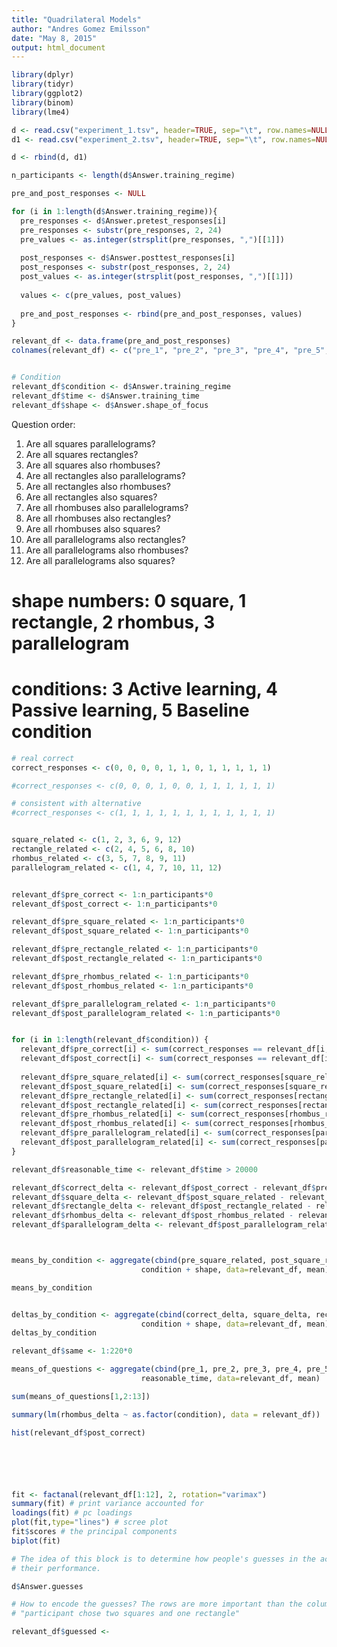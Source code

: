 ```yaml
---
title: "Quadrilateral Models"
author: "Andres Gomez Emilsson"
date: "May 8, 2015"
output: html_document
---
```



```r
library(dplyr)
library(tidyr)
library(ggplot2)
library(binom)
library(lme4)
```


```r
d <- read.csv("experiment_1.tsv", header=TRUE, sep="\t", row.names=NULL, stringsAsFactors = FALSE)
d1 <- read.csv("experiment_2.tsv", header=TRUE, sep="\t", row.names=NULL, stringsAsFactors = FALSE)

d <- rbind(d, d1)

n_participants <- length(d$Answer.training_regime)

pre_and_post_responses <- NULL

for (i in 1:length(d$Answer.training_regime)){
  pre_responses <- d$Answer.pretest_responses[i]
  pre_responses <- substr(pre_responses, 2, 24)
  pre_values <- as.integer(strsplit(pre_responses, ",")[[1]])
  
  post_responses <- d$Answer.posttest_responses[i]
  post_responses <- substr(post_responses, 2, 24)
  post_values <- as.integer(strsplit(post_responses, ",")[[1]])
  
  values <- c(pre_values, post_values)
  
  pre_and_post_responses <- rbind(pre_and_post_responses, values)
}

relevant_df <- data.frame(pre_and_post_responses)
colnames(relevant_df) <- c("pre_1", "pre_2", "pre_3", "pre_4", "pre_5", "pre_6", "pre_7", "pre_8", "pre_9", "pre_10", "pre_11", "pre_12", "post_1", "post_2", "post_3", "post_4", "post_5", "post_6", "post_7", "post_8", "post_9", "post_10", "post_11", "post_12")


# Condition 
relevant_df$condition <- d$Answer.training_regime
relevant_df$time <- d$Answer.training_time
relevant_df$shape <- d$Answer.shape_of_focus


```

Question order:

1) Are all squares parallelograms?
2) Are all squares rectangles?
3) Are all squares also rhombuses?
4) Are all rectangles also parallelograms?
5) Are all rectangles also rhombuses?
6) Are all rectangles also squares?
7) Are all rhombuses also parallelograms?
8) Are all rhombuses also rectangles?
9) Are all rhombuses also squares?
10) Are all parallelograms also rectangles?
11) Are all parallelograms also rhombuses?
12) Are all parallelograms also squares?

# shape numbers: 0 square, 1 rectangle, 2 rhombus, 3 parallelogram
# conditions: 3 Active learning, 4 Passive learning, 5 Baseline condition


```r
# real correct
correct_responses <- c(0, 0, 0, 0, 1, 1, 0, 1, 1, 1, 1, 1)

#correct_responses <- c(0, 0, 0, 1, 0, 0, 1, 1, 1, 1, 1, 1)

# consistent with alternative
#correct_responses <- c(1, 1, 1, 1, 1, 1, 1, 1, 1, 1, 1, 1)


square_related <- c(1, 2, 3, 6, 9, 12)
rectangle_related <- c(2, 4, 5, 6, 8, 10)
rhombus_related <- c(3, 5, 7, 8, 9, 11)
parallelogram_related <- c(1, 4, 7, 10, 11, 12)


relevant_df$pre_correct <- 1:n_participants*0
relevant_df$post_correct <- 1:n_participants*0

relevant_df$pre_square_related <- 1:n_participants*0
relevant_df$post_square_related <- 1:n_participants*0

relevant_df$pre_rectangle_related <- 1:n_participants*0
relevant_df$post_rectangle_related <- 1:n_participants*0

relevant_df$pre_rhombus_related <- 1:n_participants*0
relevant_df$post_rhombus_related <- 1:n_participants*0

relevant_df$pre_parallelogram_related <- 1:n_participants*0
relevant_df$post_parallelogram_related <- 1:n_participants*0


for (i in 1:length(relevant_df$condition)) {
  relevant_df$pre_correct[i] <- sum(correct_responses == relevant_df[i,1:12])
  relevant_df$post_correct[i] <- sum(correct_responses == relevant_df[i,13:24])
  
  relevant_df$pre_square_related[i] <- sum(correct_responses[square_related] == relevant_df[i,square_related])
  relevant_df$post_square_related[i] <- sum(correct_responses[square_related] == relevant_df[i,(square_related + 12)])
  relevant_df$pre_rectangle_related[i] <- sum(correct_responses[rectangle_related] == relevant_df[i,rectangle_related])
  relevant_df$post_rectangle_related[i] <- sum(correct_responses[rectangle_related] == relevant_df[i,(rectangle_related + 12)])
  relevant_df$pre_rhombus_related[i] <- sum(correct_responses[rhombus_related] == relevant_df[i,rhombus_related])
  relevant_df$post_rhombus_related[i] <- sum(correct_responses[rhombus_related] == relevant_df[i,(rhombus_related + 12)])
  relevant_df$pre_parallelogram_related[i] <- sum(correct_responses[parallelogram_related] == relevant_df[i,parallelogram_related])
  relevant_df$post_parallelogram_related[i] <- sum(correct_responses[parallelogram_related] == relevant_df[i,(parallelogram_related + 12)])
}

relevant_df$reasonable_time <- relevant_df$time > 20000

relevant_df$correct_delta <- relevant_df$post_correct - relevant_df$pre_correct
relevant_df$square_delta <- relevant_df$post_square_related - relevant_df$pre_square_related
relevant_df$rectangle_delta <- relevant_df$post_rectangle_related - relevant_df$pre_rectangle_related
relevant_df$rhombus_delta <- relevant_df$post_rhombus_related - relevant_df$pre_rhombus_related
relevant_df$parallelogram_delta <- relevant_df$post_parallelogram_related - relevant_df$pre_parallelogram_related



means_by_condition <- aggregate(cbind(pre_square_related, post_square_related, pre_rectangle_related, post_rectangle_related,  pre_rhombus_related, post_rhombus_related, pre_parallelogram_related, post_parallelogram_related, pre_correct, post_correct, correct_delta, time) ~ 
                             condition + shape, data=relevant_df, mean)

means_by_condition


deltas_by_condition <- aggregate(cbind(correct_delta, square_delta, rectangle_delta, rhombus_delta, parallelogram_delta, time) ~ 
                             condition + shape, data=relevant_df, mean)
deltas_by_condition

relevant_df$same <- 1:220*0

means_of_questions <- aggregate(cbind(pre_1, pre_2, pre_3, pre_4, pre_5, pre_6, pre_7, pre_8, pre_9, pre_10, pre_11, pre_12, pre_correct) ~ 
                             reasonable_time, data=relevant_df, mean)

sum(means_of_questions[1,2:13])

summary(lm(rhombus_delta ~ as.factor(condition), data = relevant_df))

```




```r

hist(relevant_df$post_correct)






fit <- factanal(relevant_df[1:12], 2, rotation="varimax")
summary(fit) # print variance accounted for 
loadings(fit) # pc loadings 
plot(fit,type="lines") # scree plot 
fit$scores # the principal components
biplot(fit)

```


```r
# The idea of this block is to determine how people's guesses in the active learning condition influenced
# their performance.

d$Answer.guesses

# How to encode the guesses? The rows are more important than the columns. So maybe something that reads:
# "participant chose two squares and one rectangle"

relevant_df$guessed <- 

```




